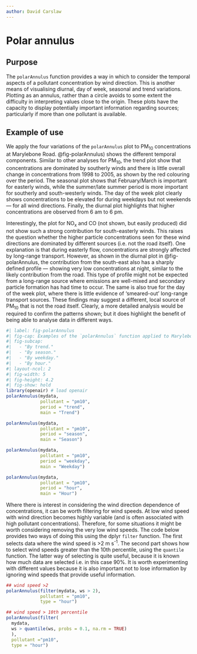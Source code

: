 ```yaml
---
author: David Carslaw
---
```


# Polar annulus {#sec-polarAnnulus}

## Purpose {#sec-polarAnnulusBack}

The `polarAnnulus` function provides a way in which to consider the temporal aspects of a pollutant concentration by wind direction. This is another means of visualising diurnal, day of week, seasonal and trend variations. Plotting as an annulus, rather than a circle avoids to some extent the difficulty in interpreting values close to the origin. These plots have the capacity to display potentially important information regarding sources; particularly if more than one pollutant is available.

## Example of use {#sec-examAnnulus}

We apply the four variations of the `polarAnnulus` plot to PM~10~ concentrations at Marylebone Road. @fig-polarAnnulus) shows the different temporal components. Similar to other analyses for PM~10~, the trend plot show that concentrations are dominated by southerly winds and there is little overall change in concentrations from 1998 to 2005, as shown by the red colouring over the period. The seasonal plot shows that February/March is important for easterly winds, while the summer/late summer period is more important for southerly and south-westerly winds. The day of the week plot clearly shows concentrations to be elevated for during weekdays but not weekends --- for all wind directions. Finally, the diurnal plot highlights that higher concentrations are observed from 6 am to 6 pm.

Interestingly, the plot for NO~x~ and CO (not shown, but easily produced) did not show such a strong contribution for south-easterly winds. This raises the question whether the higher particle concentrations seen for these wind directions are dominated by different sources (i.e. not the road itself). One explanation is that during easterly flow, concentrations are strongly affected by long-range transport. However, as shown in the diurnal plot in @fig-polarAnnulus, the contribution from the south-east also has a sharply defined profile --- showing very low concentrations at night, similar to the likely contribution from the road. This type of profile might not be expected from a long-range source where emissions are well-mixed and secondary particle formation has had time to occur. The same is also true for the day of the week plot, where there is little evidence of 'smeared-out' long-range transport sources. These findings may suggest a different, local source of PM~10~ that is not the road itself. Clearly, a more detailed analysis would be required to confirm the patterns shown; but it does highlight the benefit of being able to analyse data in different ways.

```r
#| label: fig-polarAnnulus
#| fig-cap: Examples of the `polarAnnulus` function applied to Marylebone Road.
#| fig-subcap: 
#|   - "By trend."
#|   - "By season."
#|   - "By weekday."
#|   - "By hour."
#| layout-ncol: 2
#| fig-width: 5
#| fig-height: 4.2
#| fig-show: hold
library(openair) # load openair
polarAnnulus(mydata, 
             pollutant = "pm10", 
             period = "trend", 
             main = "Trend")

polarAnnulus(mydata, 
             pollutant = "pm10", 
             period = "season", 
             main = "Season")

polarAnnulus(mydata, 
             pollutant = "pm10", 
             period = "weekday", 
             main = "Weekday")

polarAnnulus(mydata, 
             pollutant = "pm10",
             period = "hour", 
             main = "Hour")
```

Where there is interest in considering the wind direction dependence of concentrations, it can be worth filtering for wind speeds. At low wind speed with wind direction becomes highly variable (and is often associated with high pollutant concentrations). Therefore, for some situations it might be worth considering removing the very low wind speeds. The code below provides two ways of doing this using the [dplyr]{.pkg} `filter` function. The first selects data where the wind speed is \>2 m s^-1^. The second part shows how to select wind speeds greater than the 10th percentile, using the `quantile` function. The latter way of selecting is quite useful, because it is known how much data are selected i.e. in this case 90%. It is worth experimenting with different values because it is also important not to lose information by ignoring wind speeds that provide useful information.

```r
## wind speed >2
polarAnnulus(filter(mydata, ws > 2), 
             pollutant = "pm10", 
             type = "hour")

## wind speed > 10th percentile
polarAnnulus(filter(
  mydata, 
  ws > quantile(ws, probs = 0.1, na.rm = TRUE)
  ),
  pollutant ="pm10", 
  type = "hour")
```
